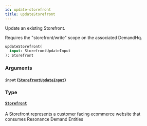 ```yaml
---
id: update-storefront
title: updateStorefront
---
```



Update an existing Storefront.
    
Requires the "storefront/write" scope on the associated DemandHq.


```graphql
updateStorefront(
  input: StorefrontUpdateInput
): Storefront

```


### Arguments

#### `input` ([`StorefrontUpdateInput`](/developers/demandhq-apis/demand-api/graphql/reference/inputs/storefront-update-input))




### Type

#### [`Storefront`](/developers/demandhq-apis/demand-api/graphql/reference/objects/storefront) 

A Storefront represents a customer facing ecommerce website that consumes Resonance Demand Entities




